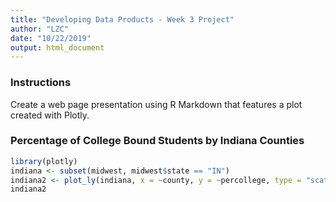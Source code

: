 ```yaml
---
title: "Developing Data Products - Week 3 Project"
author: "LZC"
date: "10/22/2019"
output: html_document
---
```


### Instructions
Create a web page presentation using R Markdown that features a plot created with Plotly.

### Percentage of College Bound Students by Indiana Counties
```r
                      
library(plotly)
indiana <- subset(midwest, midwest$state == "IN")
indiana2 <- plot_ly(indiana, x = ~county, y = ~percollege, type = "scatter", color = ~percollege)
indiana2
```